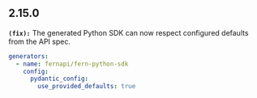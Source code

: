 ## 2.15.0
**`(fix):`** The generated Python SDK can now respect configured defaults from the API spec.

```yaml
generators:
  - name: fernapi/fern-python-sdk
    config:
      pydantic_config:
        use_provided_defaults: true
```


